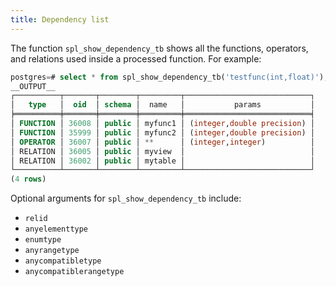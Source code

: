```yaml
---
title: Dependency list
---
```


The function `spl_show_dependency_tb` shows all the functions, operators, and relations used inside a processed function. For example: 

```sql
postgres=# select * from spl_show_dependency_tb('testfunc(int,float)');
__OUTPUT__
┌──────────┬───────┬────────┬─────────┬────────────────────────────┐
│   type   │  oid  │ schema │  name   │           params           │
╞══════════╪═══════╪════════╪═════════╪════════════════════════════╡
│ FUNCTION │ 36008 │ public │ myfunc1 │ (integer,double precision) │
│ FUNCTION │ 35999 │ public │ myfunc2 │ (integer,double precision) │
│ OPERATOR │ 36007 │ public │ **      │ (integer,integer)          │
│ RELATION │ 36005 │ public │ myview  │                            │
│ RELATION │ 36002 │ public │ mytable │                            │
└──────────┴───────┴────────┴─────────┴────────────────────────────┘
(4 rows)
```

Optional arguments for `spl_show_dependency_tb` include:

- `relid` 
- `anyelementtype`  
- `enumtype` 
- `anyrangetype`
- `anycompatibletype`
- `anycompatiblerangetype`